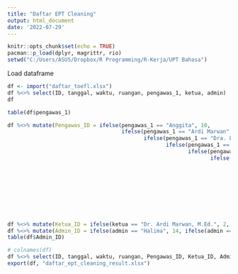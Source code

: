 ```yaml
---
title: "Daftar EPT Cleaning"
output: html_document
date: '2022-07-29'
---
```


```r
knitr::opts_chunk$set(echo = TRUE)
pacman::p_load(dplyr, magrittr, rio)
setwd("C:/Users/ASUS/Dropbox/R Programming/R-Kerja/UPT Bahasa")
```


Load dataframe
```r
df <- import("daftar_toefl.xlsx")
df %<>% select(ID, tanggal, waktu, ruangan, pengawas_1, ketua, admin)
df
```
```r
table(df$pengawas_1)
```
```r
df %<>% mutate(Pengawas_ID = ifelse(pengawas_1 == "Anggita", 10, 
                                    ifelse(pengawas_1 == "Ardi Marwan", 2, 
                                           ifelse(pengawas_1 == "Dra. Lilis Listiyawati, M.Si.", 3, 
                                                  ifelse(pengawas_1 == "Lilis Listiyawati", 3, 
                                                         ifelse(pengawas_1 == "Nurul Fadillah", 9, 
                                                                ifelse(pengawas_1 == "Rika Irawati", 11, 
                                                                       ifelse(pengawas_1 == "Yosi Ronadi", 13, 
                                                                              ifelse(pengawas_1 == "Anggita, S.Pd., M.Pd.", 10, 
                                                                                     ifelse(pengawas_1 == "Arsanti Budiarti", 16, 
                                                                                            ifelse(pengawas_1 == "Halima", 14, 
                                                                                                   ifelse(pengawas_1 == "M. Ali", 8, 
                                                                                                          ifelse(pengawas_1 == "Nurul Fadhillah", 9, 
                                                                                                                 ifelse(pengawas_1 == "Nurul Fitriani", 5, 
                                                                                                                        ifelse(pengawas_1 == "Wawan Setiawan", 
                                                                                                                               15, 1)))))))))))))))
df %<>% mutate(Ketua_ID = ifelse(ketua == "Dr. Ardi Marwan, M.Ed.", 2, ifelse(ketua == "Dra. Lilis Listiyawati, M.Si.", 3, 1))) 
df %<>% mutate(Admin_ID = ifelse(admin == "Halima", 14, ifelse(admin == "Yosi Ronadi", 13, 1)))
table(df$Admin_ID)
```
```r
# colnames(df)
df %<>% select(ID, tanggal, waktu, ruangan, Pengawas_ID, Ketua_ID, Admin_ID)
export(df, "daftar_ept_cleaning_result.xlsx")
```

